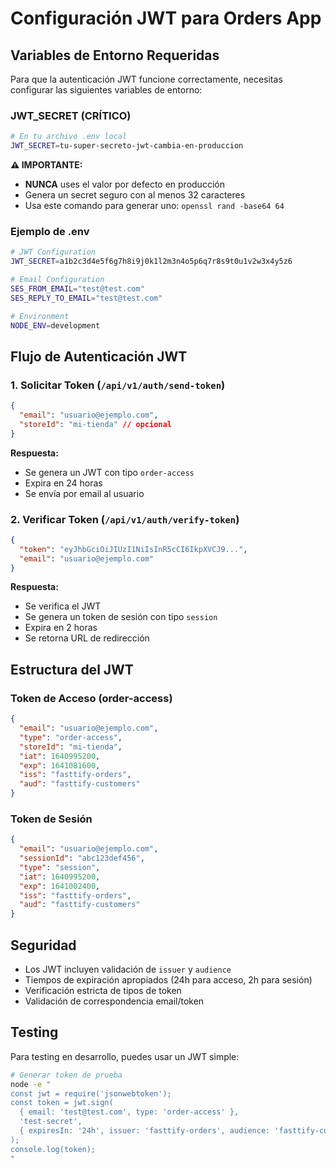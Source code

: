 # Configuración JWT para Orders App

## Variables de Entorno Requeridas

Para que la autenticación JWT funcione correctamente, necesitas configurar las siguientes variables de entorno:

### JWT_SECRET (CRÍTICO)

```bash
# En tu archivo .env local
JWT_SECRET=tu-super-secreto-jwt-cambia-en-produccion
```

**⚠️ IMPORTANTE:**

- **NUNCA** uses el valor por defecto en producción
- Genera un secret seguro con al menos 32 caracteres
- Usa este comando para generar uno: `openssl rand -base64 64`

### Ejemplo de .env

```bash
# JWT Configuration
JWT_SECRET=a1b2c3d4e5f6g7h8i9j0k1l2m3n4o5p6q7r8s9t0u1v2w3x4y5z6

# Email Configuration
SES_FROM_EMAIL="test@test.com"
SES_REPLY_TO_EMAIL="test@test.com"

# Environment
NODE_ENV=development
```

## Flujo de Autenticación JWT

### 1. Solicitar Token (`/api/v1/auth/send-token`)

```json
{
  "email": "usuario@ejemplo.com",
  "storeId": "mi-tienda" // opcional
}
```

**Respuesta:**

- Se genera un JWT con tipo `order-access`
- Expira en 24 horas
- Se envía por email al usuario

### 2. Verificar Token (`/api/v1/auth/verify-token`)

```json
{
  "token": "eyJhbGciOiJIUzI1NiIsInR5cCI6IkpXVCJ9...",
  "email": "usuario@ejemplo.com"
}
```

**Respuesta:**

- Se verifica el JWT
- Se genera un token de sesión con tipo `session`
- Expira en 2 horas
- Se retorna URL de redirección

## Estructura del JWT

### Token de Acceso (order-access)

```json
{
  "email": "usuario@ejemplo.com",
  "type": "order-access",
  "storeId": "mi-tienda",
  "iat": 1640995200,
  "exp": 1641081600,
  "iss": "fasttify-orders",
  "aud": "fasttify-customers"
}
```

### Token de Sesión

```json
{
  "email": "usuario@ejemplo.com",
  "sessionId": "abc123def456",
  "type": "session",
  "iat": 1640995200,
  "exp": 1641002400,
  "iss": "fasttify-orders",
  "aud": "fasttify-customers"
}
```

## Seguridad

- Los JWT incluyen validación de `issuer` y `audience`
- Tiempos de expiración apropiados (24h para acceso, 2h para sesión)
- Verificación estricta de tipos de token
- Validación de correspondencia email/token

## Testing

Para testing en desarrollo, puedes usar un JWT simple:

```bash
# Generar token de prueba
node -e "
const jwt = require('jsonwebtoken');
const token = jwt.sign(
  { email: 'test@test.com', type: 'order-access' },
  'test-secret',
  { expiresIn: '24h', issuer: 'fasttify-orders', audience: 'fasttify-customers' }
);
console.log(token);
"
```

